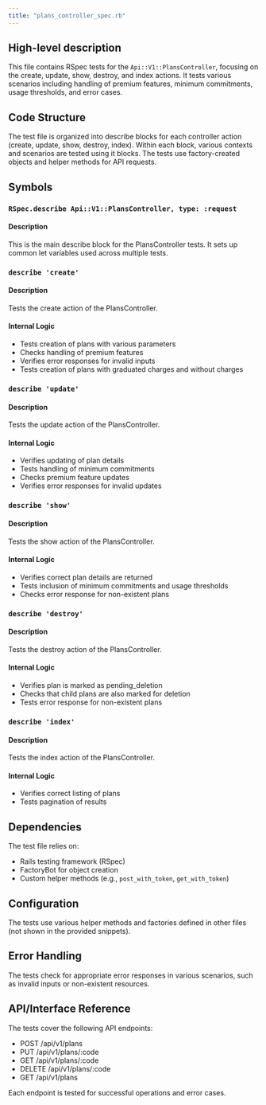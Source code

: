 ```yaml
---
title: "plans_controller_spec.rb"
---
```


## High-level description
This file contains RSpec tests for the `Api::V1::PlansController`, focusing on the create, update, show, destroy, and index actions. It tests various scenarios including handling of premium features, minimum commitments, usage thresholds, and error cases.

## Code Structure
The test file is organized into describe blocks for each controller action (create, update, show, destroy, index). Within each block, various contexts and scenarios are tested using it blocks. The tests use factory-created objects and helper methods for API requests.

## Symbols

### `RSpec.describe Api::V1::PlansController, type: :request`
#### Description
This is the main describe block for the PlansController tests. It sets up common let variables used across multiple tests.

### `describe 'create'`
#### Description
Tests the create action of the PlansController.

#### Internal Logic
- Tests creation of plans with various parameters
- Checks handling of premium features
- Verifies error responses for invalid inputs
- Tests creation of plans with graduated charges and without charges

### `describe 'update'`
#### Description
Tests the update action of the PlansController.

#### Internal Logic
- Verifies updating of plan details
- Tests handling of minimum commitments
- Checks premium feature updates
- Verifies error responses for invalid updates

### `describe 'show'`
#### Description
Tests the show action of the PlansController.

#### Internal Logic
- Verifies correct plan details are returned
- Tests inclusion of minimum commitments and usage thresholds
- Checks error response for non-existent plans

### `describe 'destroy'`
#### Description
Tests the destroy action of the PlansController.

#### Internal Logic
- Verifies plan is marked as pending_deletion
- Checks that child plans are also marked for deletion
- Tests error response for non-existent plans

### `describe 'index'`
#### Description
Tests the index action of the PlansController.

#### Internal Logic
- Verifies correct listing of plans
- Tests pagination of results

## Dependencies
The test file relies on:
- Rails testing framework (RSpec)
- FactoryBot for object creation
- Custom helper methods (e.g., `post_with_token`, `get_with_token`)

## Configuration
The tests use various helper methods and factories defined in other files (not shown in the provided snippets).

## Error Handling
The tests check for appropriate error responses in various scenarios, such as invalid inputs or non-existent resources.

## API/Interface Reference
The tests cover the following API endpoints:
- POST /api/v1/plans
- PUT /api/v1/plans/:code
- GET /api/v1/plans/:code
- DELETE /api/v1/plans/:code
- GET /api/v1/plans

Each endpoint is tested for successful operations and error cases.